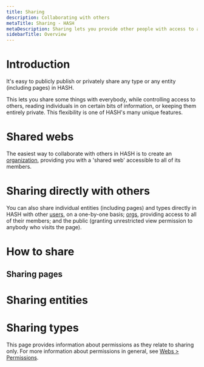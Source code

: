 ```yaml
---
title: Sharing
description: Collaborating with others
metaTitle: Sharing - HASH
metaDescription: Sharing lets you provide other people with access to any type, page or entity you have the permission to manage, in HASH
sidebarTitle: Overview
---
```


# Introduction

It's easy to publicly publish or privately share any type or any entity (including pages) in HASH.

This lets you share some things with everybody, while controlling access to others, reading individuals in on certain bits of information, or keeping them entirely private. This flexibility is one of HASH's many unique features.

# Shared webs<a id="#internally" />

The easiest way to collaborate with others in HASH is to create an [organization](https://hash.ai/guide/webs/orgs), providing you with a 'shared web' accessible to all of its members.

# Sharing directly with others<a id="#directly" />

You can also share individual entities (including pages) and types directly in HASH with other [users](https://hash.ai/guide/webs/users#users), on a one-by-one basis; [orgs](https://hash.ai/guide/webs/orgs#users), providing access to all of their members; and the public (granting unrestricted view permission to anybody who visits the page).

# How to share<a id="#how-to" />

## Sharing pages<a id="#pages" />

# Sharing entities<a id="#entities" />

# Sharing types<a id="#types" />

This page provides information about permissions as they relate to sharing only. For more information about permissions in general, see [Webs > Permissions](https://hash.ai/guide/webs/permissions).
